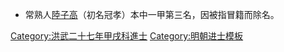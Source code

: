 {{Navbox
|name = 洪武二十七年甲戌科殿試金榜
|title = 洪武二十七年（[[1394年]]）甲戌科殿試金榜
|titlestyle = background-color:#FFD700;
|image =
|style = width:100%;text-align:center; 
|groupstyle = text-align:center; background-color:#FFD700;
|liststyle = text-align:center;
|state = {{{state<includeonly>|collapsed</includeonly>}}}
|group1 = 第一甲<br>賜進士及第<br>共3名
|list1 = '''[[張信 (狀元)|張　信]]''' - '''[[景清|景　清]]''' - '''[[戴德彝]]'''

|group2 = 第二甲<br>賜進士出身<br>共31名
|list2 = [[胡嗣宗]] - [[吳仲賢 (明朝)|吳仲賢]] - [[胡成|胡　成]] - [[陳滋|陳　滋]] - [[王耈|王　耈]] - [[石允常]] - [[唐泰 (洪武進士)|唐　泰]] - [[施誼|施　誼]] - [[項詢|項　詢]] - [[蔣資|蔣　資]]<br>[[彭泰 (洪武甲戌進士)|彭　泰]] - [[李思聰]] - [[彭汝舟]] - [[劉本仁]] - [[任勉|任　勉]] - [[黃紹烈]] - [[鄭隆 (洪武進士)|鄭　隆]] - [[王中 (洪武甲戌進士)|王　中]] - [[張宗政]] - [[高澤 (洪武進士)|高　澤]]<br>[[康彥民]] - [[鐘亮|鐘　亮]] - [[沈良|沈　良]] - [[湯震 (明朝)|湯　震]] - [[周鈞 (明朝)|周　鈞]] - [[金桓|金　桓]] - [[夏遂祿]] - [[张真 (洪武進士)|張　真]] - [[萬文昭]] - [[李廣祐]]<br>[[彭德 (明朝)|彭　德]]<span style="color: #F7F7F7;"> - －－－ - －－－ - －－－ - －－－ - －－－ - －－－ - －－－ - －－－ - －－－</span>

|group3 = 第三甲<br>賜同進士出身<br>共66名
|list3 = [[戚存心]] - [[譚源 (明朝)|譚　源]] - [[郭彧|郭　彧]] - [[劉本 (洪武進士)|劉　本]] - [[高禎|高　禎]] - [[葉顒 (明朝)|葉　顒]] - [[周銓 (洪武進士)|周　銓]] - [[尚肅|尚　肅]] - [[周綬|周　綬]] - [[喻良|喻　良]]<br>[[喻居善]] - [[郭文昌]] - [[崔裕|崔　裕]] - [[張貴 (洪武進士)|張　貴]] - [[李彬 (洪武进士)|李　彬]] - [[魏翀|魏　翀]] - [[劉謙 (洪武進士)|劉　謙]] - [[王斌 (洪武進士)|王　斌]] - [[林保童]] - [[周恩|周　恩]]<br>[[張輗 (進士)|張　{{僻字|輗|左車右兒}}]] - [[顧恒|顧　恒]] - [[周祖政]] - [[刘季篪|劉季箎]] - [[李瑹|李　瑹]] - [[文道光]] - [[周伯康]] - [[孔延|孔　延]] - [[李鎰|李　鎰]] - [[李俊 (洪武進士)|李　俊]]<br>[[董鳳|董　鳳]] - [[匡顯|匡　顯]] - [[辛民|辛　民]] - [[路確|路　確]] - [[駱士廉]] - [[錢古訓]] - [[張添祐]] - [[胡玄|胡　玄]] - [[應承完]] - [[梁熙 (洪武進士)|梁　熙]]<br>[[吳讓 (洪武進士)|吳　讓]] - [[徐孟恕]] - [[劉撝謙]] - [[武信|武　信]] - [[張守約_(洪武進士)|張守約]] - [[楊砥|楊　砥]] - [[魏珪|魏　珪]] - [[李忠 (洪武進士)|李　忠]] - [[劉復 (洪武進士)|劉　復]] - [[呂祥 (明朝)|呂　祥]]<br>[[楊璉 (明朝)|楊　璉]] - [[劉瑜 (洪武進士)|劉　瑜]] - [[沈暹|沈　暹]] - [[陳貫 (明朝進士)|陳　貫]] - [[林英 (明朝)|林　英]] - [[陳福山]] - [[俞允|俞　允]] - [[林曾 (洪武進士)|林　曾]] - [[盧顯|盧　顯]] - [[夏雲|夏　雲]]<br>[[林保|林　保]] - [[王文貴]] - [[陈诚 (明朝)|陳　誠]] - [[許遇生]] - [[陳生 (明朝)|陳　生]] - [[童英|童　英]]<span style="color: #FFFFFF;"> - －－－ - －－－ - －－－ - －－－</span>
|belowstyle = text-align: center; background-color:#FFD700;
|below='''前一科：[[Template:洪武二十四年辛未科殿試金榜|洪武二十四年辛未科]]　'''·'''　後一科：[[Template:洪武三十年丁丑科殿試金榜|洪武三十年丁丑科]]'''
}}
[[Category:洪武二十七年甲戌科進士]]
<noinclude>
[[Category:洪武二十七年甲戌科進士| ]]
[[Category:明朝进士模板]]
*常熟人[[陸子高]]（初名冠孝）本中一甲第三名，因被指冒籍而除名。</noinclude>